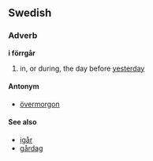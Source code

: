 ==Swedish==
===Adverb===
'''i förrgår'''

#in, or during, the day before [[yesterday]]

====Antonym====
*[[övermorgon]]

====See also====
*[[igår]]
*[[gårdag]]
